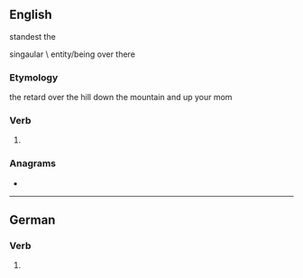 {{also|ständest}}
==English==
standest the 


singaular \ entity/being over there
===Etymology===
{{suffix|en|stand|est}}
the retard over the hill down the mountain and up your mom

===Verb===
{{head|en|verb form}}

# {{en-archaic second-person singular of|stand}}

===Anagrams===
* {{anagrams|en|a=adensstt|Stansted}}

----

==German==

===Verb===
{{head|de|verb form}}

# {{de-verb form of|stehen|2|s|v}}